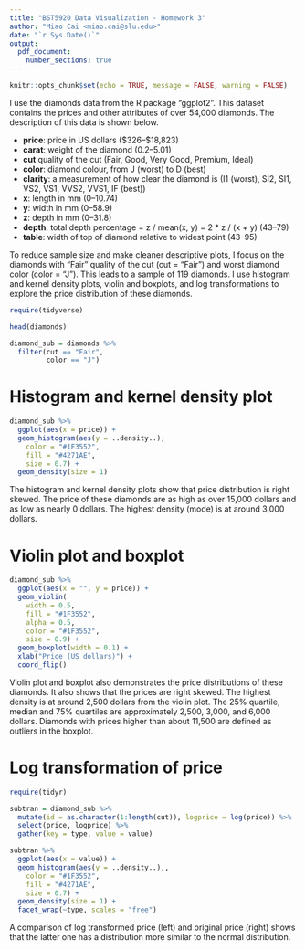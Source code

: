 ```yaml
---
title: "BST5920 Data Visualization - Homework 3"
author: "Miao Cai <miao.cai@slu.edu>"
date: "`r Sys.Date()`"
output: 
  pdf_document:
    number_sections: true
---
```


```r
knitr::opts_chunk$set(echo = TRUE, message = FALSE, warning = FALSE)
```

\fbox{\begin{minipage}{\linewidth}
The question is described below:
\begin{itemize}
\item Find a univariate (i.e., one variable) set of data and summarize its distribution. Use three or four of the methods for visualizing its distribution.  Consider things like: histogram, dot plot, box plot, violin plot, kernel density estimate, Box-Cox transformation, etc.  Write a brief summary of the methods you used and the conclusions you have drawn.
\item Be sure to put your name at the top, save it as a PDF file. 
\item Due Monday 10/29 at 11:59 pm.
\end{itemize}

\end{minipage}}


I use the diamonds data from the R package "ggplot2". This dataset contains the  prices and other attributes of over 54,000 diamonds. The description of this data is shown below.

- **price**: price in US dollars (\$326--\$18,823)
- **carat**: weight of the diamond (0.2--5.01)
- **cut** quality of the cut (Fair, Good, Very Good, Premium, Ideal)
- **color**: diamond colour, from J (worst) to D (best)
- **clarity**: a measurement of how clear the diamond is (I1 (worst), SI2, SI1, VS2, VS1, VVS2, VVS1, IF (best))
- **x**: length in mm (0--10.74)
- **y**: width in mm (0--58.9)
- **z**: depth in mm (0--31.8)
- **depth**: total depth percentage = z / mean(x, y) = 2 * z / (x + y) (43--79)
- **table**: width of top of diamond relative to widest point (43--95)

To reduce sample size and make cleaner descriptive plots, I focus on the diamonds with "Fair" quality of the cut (cut = "Fair") and worst diamond color (color = "J"). This leads to a sample of 119 diamonds. I use histogram and kernel density plots, violin and boxplots, and log transformations to explore the price distribution of these diamonds.


```r
require(tidyverse)

head(diamonds)

diamond_sub = diamonds %>%
  filter(cut == "Fair", 
         color == "J")
```

# Histogram and kernel density plot

```r
diamond_sub %>%
  ggplot(aes(x = price)) +
  geom_histogram(aes(y = ..density..),
    color = "#1F3552",
    fill = "#4271AE",
    size = 0.7) +
  geom_density(size = 1)
```

The histogram and kernel density plots show that price distribution is right skewed. The price of these diamonds are as high as over 15,000 dollars and as low as nearly 0 dollars. The highest density (mode) is at around 3,000 dollars.

# Violin plot and boxplot

```r
diamond_sub %>%
  ggplot(aes(x = "", y = price)) +
  geom_violin(
    width = 0.5,
    fill = "#1F3552",
    alpha = 0.5,
    color = "#1F3552",
    size = 0.9) +
  geom_boxplot(width = 0.1) + 
  xlab("Price (US dollars)") + 
  coord_flip()
```

Violin plot and boxplot also demonstrates the price distributions of these diamonds. It also shows that the prices are right skewed. The highest density is at around 2,500 dollars from the violin plot. The 25% quartile, median and 75% quartiles are approximately 2,500, 3,000, and 6,000 dollars. Diamonds with prices higher than about 11,500 are defined as outliers in the boxplot.

# Log transformation of price

```r
require(tidyr)

subtran = diamond_sub %>% 
  mutate(id = as.character(1:length(cut)), logprice = log(price)) %>% 
  select(price, logprice) %>% 
  gather(key = type, value = value)

subtran %>%
  ggplot(aes(x = value)) +
  geom_histogram(aes(y = ..density..),,
    color = "#1F3552",
    fill = "#4271AE",
    size = 0.7) +
  geom_density(size = 1) +
  facet_wrap(~type, scales = "free")
```

A comparison of log transformed price (left) and original price (right) shows that the latter one has a distribution more similar to the normal distribution.

